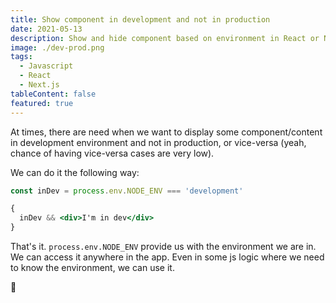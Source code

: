 ```yaml
---
title: Show component in development and not in production
date: 2021-05-13
description: Show and hide component based on environment in React or Next.js
image: ./dev-prod.png
tags:
  - Javascript
  - React
  - Next.js
tableContent: false
featured: true
---
```


At times, there are need when we want to display some component/content in development environment and not in production, or vice-versa (yeah, chance of having vice-versa cases are very low).

We can do it the following way:

```jsx
const inDev = process.env.NODE_ENV === 'development'

{
  inDev && <div>I'm in dev</div>
}
```

That's it. `process.env.NODE_ENV` provide us with the environment we are in. We can access it anywhere in the app. Even in some js logic where we need to know the environment, we can use it.

🙏
